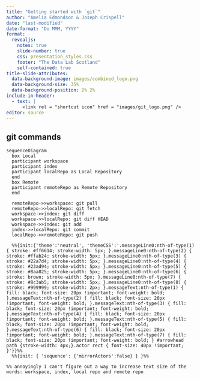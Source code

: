 ```yaml
---
title: "Getting started with `git`"
author: "Amelia Edmondson & Joseph Crispell"
date: "last-modified"
date-format: "Do MMM, YYYY"
format:
  revealjs:
    notes: true
    slide-number: true
    css: presentation_styles.css
    footer: "The Data Lab Scotland"
    self-contained: true
title-slide-attributes:
  data-background-image: images/combined_logo.png
  data-background-size: 35%
  data-background-position: 2% 2%
include-in-header:
  - text: |
      <link rel = "shortcut icon" href = "images/git_logo.png" />
editor: source
---
```


## git commands

```mermaid
sequenceDiagram
  box Local
  participant workspace
  participant index
  participant localRepo as Local Repository
  end
  box Remote
  participant remoteRepo as Remote Repository
  end

  remoteRepo->>workspace: git pull
  remoteRepo->>localRepo: git fetch
  workspace->>index: git diff
  workspace->>localRepo: git diff HEAD
  workspace->>index: git add
  index->>localRepo: git commit
  localRepo->>remoteRepo: git push

  %%{init:{'theme':'neutral', 'themeCSS':'.messageLine0:nth-of-type(1) { stroke: #ff6614; stroke-width: 5px; }.messageLine0:nth-of-type(2) { stroke: #ffab24; stroke-width: 5px; }.messageLine0:nth-of-type(3) { stroke: #22a7d4; stroke-width: 5px; }.messageLine0:nth-of-type(4) { stroke: #23ad94; stroke-width: 5px; }.messageLine0:nth-of-type(5) { stroke: #8aa825; stroke-width: 5px; }.messageLine0:nth-of-type(6) { stroke: brown; stroke-width: 5px; }.messageLine0:nth-of-type(7) { stroke: #8c3ab5; stroke-width: 5px; }.messageLine0:nth-of-type(8) { stroke: #999999; stroke-width: 2px; }.messageText:nth-of-type(1) { fill: black; font-size: 20px !important; font-weight: bold; }.messageText:nth-of-type(2) { fill: black; font-size: 20px !important; font-weight: bold; }.messageText:nth-of-type(3) { fill: black; font-size: 20px !important; font-weight: bold; }.messageText:nth-of-type(4) { fill: black; font-size: 20px !important; font-weight: bold; }.messageText:nth-of-type(5) { fill: black; font-size: 20px !important; font-weight: bold; }.messageText:nth-of-type(6) { fill: black; font-size: 20px !important; font-weight: bold; }.messageText:nth-of-type(7) { fill: black; font-size: 20px !important; font-weight: bold; } #arrowhead path {stroke-width: 4px;}.actor rect { font-size: 40px !important; }'}}%%
  %%{init: { 'sequence': {'mirrorActors':false} } }%%

%% annoyingly I can't figure out a way to increase text size of the words: workspace, index, local repo and remote repo


```
